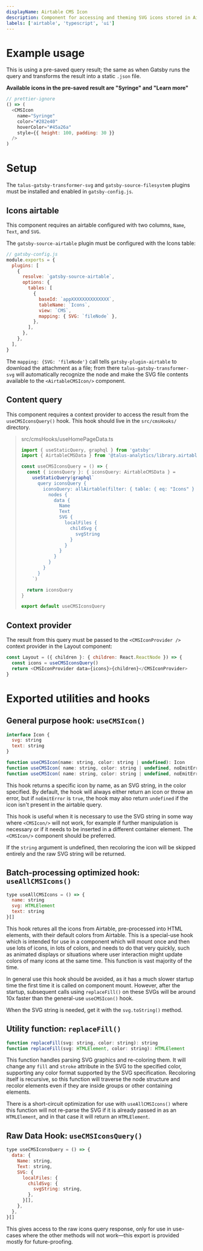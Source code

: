 ```yaml
---
displayName: Airtable CMS Icon
description: Component for accessing and theming SVG icons stored in Airtable
labels: ['airtable', 'typescript', 'ui']
---
```



# Example usage

This is using a pre-saved query result; the same as when Gatsby runs the query and
transforms the result into a static `.json` file.

**Available icons in the pre-saved result are "Syringe" and "Learn more"**

```js live
// prettier-ignore
() => (
  <CMSIcon
    name="Syringe"
    color="#282e40"
    hoverColor="#45a26a"
    style={{ height: 100, padding: 30 }}
  />
)
```

# Setup

The `talus-gatsby-transformer-svg` and `gatsby-source-filesystem` plugins must be installed and enabled in `gatsby-config.js`.

## Icons airtable

This component requires an airtable configured with two columns, `Name`, `Text`, and `SVG`.

The `gatsby-source-airtable` plugin must be configured with the Icons table:

```js
// gatsby-config.js
module.exports = {
  plugins: [
    {
      resolve: `gatsby-source-airtable`,
      options: {
        tables: [
          {
            baseId: `appXXXXXXXXXXXXXX`,
            tableName: `Icons`,
            view: `CMS`,
            mapping: { SVG: `fileNode` },
          },
        ],
      },
    },
  ],
}
```

The `mapping: {SVG: 'fileNode'}` call tells `gatsby-plugin-airtable` to download the
attachment as a file; from there `talus-gatsby-transformer-svg` will automatically
recognize the node and make the SVG file contents available to the `<AirtableCMSIcon/>`
component.

## Content query

This component requires a context provider to access the result from the `useCMSIconsQuery()` hook. This hook should live in the `src/cmsHooks/` directory.

> src/cmsHooks/useHomePageData.ts
>
> ```ts
> import { useStaticQuery, graphql } from 'gatsby'
> import { AirtableCMSData } from '@talus-analytics/library.airtable-cms'
>
> const useCMSIconsQuery = () => {
>   const { iconsQuery }: { iconsQuery: AirtableCMSData } =
>     useStaticQuery(graphql`
>       query iconsQuery {
>         iconsQuery: allAirtable(filter: { table: { eq: "Icons" } }) {
>           nodes {
>             data {
>               Name
>               Text
>               SVG {
>                 localFiles {
>                   childSvg {
>                     svgString
>                   }
>                 }
>               }
>             }
>           }
>         }
>       }
>     `)
>
>   return iconsQuery
> }
>
> export default useCMSIconsQuery
> ```

## Context provider

The result from this query must be passed to the `<CMSIconProvider />` context provider in the Layout component:

```js
const Layout = ({ children }: { children: React.ReactNode }) => {
  const icons = useCMSIconsQuery()
  return <CMSIconProvider data={icons}>{children}</CMSIconProvider>
}
```

# Exported utilities and hooks

## General purpose hook: `useCMSIcon()`

```js
interface Icon {
  svg: string
  text: string
}

function useCMSIcon(name: string, color: string | undefined): Icon
function useCMSIcon( name: string, color: string | undefined, noEmitError: true): Icon | undefined
function useCMSIcon( name: string, color: string | undefined, noEmitError: boolean): Icon | undefined
```

This hook returns a specific icon by name, as an SVG string, in the color specified. By default, the hook will always either return an icon or throw an error, but if `noEmitError` is `true`, the hook may also return `undefined` if the icon isn't present in the airtable query.

This hook is useful when it is necessary to use the SVG string in some way where `<CMSIcon/>` will not work, for example if further manipulation is necessary or if it needs to be inserted in a different container element. The `<CMSIcon/>` component should be preferred.

If the `string` argument is undefined, then recoloring the icon will be skipped entirely and the raw SVG string will be returned.

## Batch-processing optimized hook: `useAllCMSIcons()`

```js
type useAllCMSIcons = () => {
  name: string
  svg: HTMLElement
  text: string
}[]
```

This hook retures all the icons from Airtable, pre-processed into HTML elements, with their default colors from Airtable. This is a special-use hook which is intended for use in a component which will mount once and then use lots of icons, in lots of colors, and needs to do that very quickly, such as animated displays or situations where user interaction might update colors of many icons at the same time. This function is vast majority of the time.

In general use this hook should be avoided, as it has a much slower startup time the first time it is called on component mount. However, after the startup, subsequent calls using `replaceFill()` on these SVGs will be around 10x faster than the general-use `useCMSIcon()` hook.

When the SVG string is needed, get it with the `svg.toString()` method.

## Utility function: `replaceFill()`

```js
function replaceFill(svg: string, color: string): string
function replaceFill(svg: HTMLElement, color: string): HTMLElement
```

This function handles parsing SVG graphics and re-coloring them. It will change any `fill` and `stroke` attribute in the SVG to the specified color, supporting any color format supported by the SVG specification. Recoloring itself is recursive, so this function will traverse the node structure and recolor elements even if they are inside groups or other containing elements.

There is a short-circuit optimization for use with `useAllCMSIcons()` where this function will not re-parse the SVG if it is already passed in as an `HTMLElement`, and in that case it will return an `HTMLElement`.

## Raw Data Hook: `useCMSIconsQuery()`

```js
type useCMSIconsQuery = () => {
  data: {
    Name: string,
    Text: string,
    SVG: {
      localFiles: {
        childSvg: {
          svgString: string,
        },
      }[],
    },
  },
}[]
```

This gives access to the raw icons query response, only for use in use-cases where the other methods will not work—this export is provided mostly for future-proofing.
